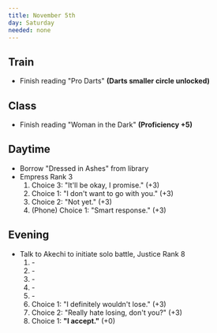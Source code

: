 ```yaml
---
title: November 5th
day: Saturday
needed: none
---
```


## Train
- Finish reading "Pro Darts" **(Darts smaller circle unlocked)**

## Class
- Finish reading "Woman in the Dark" **(Proficiency +5)**

## Daytime
- Borrow "Dressed in Ashes" from library
- Empress Rank 3
    1. Choice 3: "It'll be okay, I promise." (+3)
    1. Choice 1: "I don't want to go with you." (+3)
    1. Choice 2: "Not yet." (+3)
    1. (Phone) Choice 1: "Smart response." (+3)

## Evening
- Talk to Akechi to initiate solo battle, Justice Rank 8
    1. \-
    1. \-
    1. \-
    1. \-
    1. \-
    1. Choice 1: "I definitely wouldn't lose." (+3)
    1. Choice 2: "Really hate losing, don't you?" (+3)
    1. Choice 1: **"I accept."** (+0)
